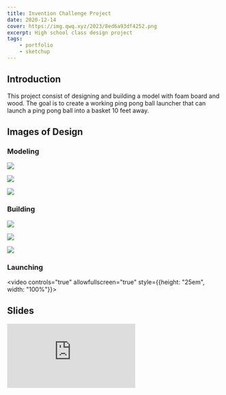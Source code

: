 ```yaml
---
title: Invention Challenge Project
date: 2020-12-14
cover: https://img.qwq.xyz/2023/8ed6a93df4252.png
excerpt: High school class design project
tags:
    - portfolio
    - sketchup
---
```


## Introduction
This project consist of designing and building a model with foam board and wood. The goal is to create a working ping pong ball launcher that can launch a ping pong ball into a basket 10 feet away.

## Images of Design

### Modeling
![](https://img.qwq.xyz/2020/c67d943b54d66.png)

![](https://img.qwq.xyz/2020/46a514f003493.gif)

![](https://img.qwq.xyz/2020/90d6161016815.png)

### Building
![](https://img.qwq.xyz/2020/4f69f930eed5c.png)

![](https://img.qwq.xyz/2020/5c817a0f1af6a.png)

![](https://img.qwq.xyz/2020/bb6bcda23964c.png)

### Launching

<video controls="true" allowfullscreen="true" style={{height: "25em", width: "100%"}}>
    <source src="https://img.qwq.xyz/2020/a842416dd083d.mp4" type="video/mp4"/>
</video>

## Slides
<iframe src="https://docs.google.com/presentation/d/e/2PACX-1vTxFieScDL583kY97Is93lKTPSSyK-QldE6xsr2fTPNt4S51oTwbA-SnyIq1PJcrhP-ESOj5SciKeWP/embed?start=false&loop=true&delayms=5000" frameBorder="0" allowfullscreen="true" mozallowfullscreen="true" webkitallowfullscreen="true" style={{height: "33em", width: "100%"}}></iframe>

